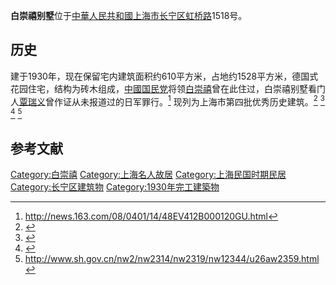 '''白崇禧别墅'''位于[[中華人民共和國|中華人民共和國]][[上海市|上海市]][[长宁区|长宁区]][[虹桥路|虹桥路]]1518号。

==历史==
建于1930年，现在保留宅内建筑面积约610平方米，占地约1528平方米，德国式花园住宅，结构为砖木组成，[[中國国民党|中國国民党]]将领[[白崇禧|白崇禧]]曾在此住过，白崇禧别墅看门人[[覃瑞义|覃瑞义]]曾作证从未报道过的日军罪行。<ref>http://news.163.com/08/0401/14/48EV412B000120GU.html</ref>
现列为上海市第四批优秀历史建筑。<ref>{{cite web|url=http://www.chinanews.com/news/2004/2004-11-24/26/509320.shtml|title=原国民党高级将领汤恩伯豪宅现身上海拍卖市场|website=www.chinanews.com|access-date=2020-09-17|archive-date=2011-02-16|archive-url=https://web.archive.org/web/20110216061543/http://www.chinanews.com/news/2004/2004-11-24/26/509320.shtml|dead-url=no}}</ref>
<ref>{{cite web|url=http://city.eastday.com/gk/20170821/u1a13209086.html|title=长宁五大历史风貌街区 你都去过了吗-区域频道-东方网|website=city.eastday.com}}{{Dead link}}</ref>
<ref>{{cite web|url=http://shzw.eastday.com/eastday/city/gk/20190514/u1a14831385.html|title=虹桥路延长啦！一起来看看“她”的前世今生……-区域频道-东方网|website=shzw.eastday.com}}</ref>
<ref>http://www.sh.gov.cn/nw2/nw2314/nw2319/nw12344/u26aw2359.html{{Dead link}}</ref>

==参考文献==
{{reflist}}

[[Category:白崇禧|Category:白崇禧]]
[[Category:上海名人故居|Category:上海名人故居]]
[[Category:上海民国时期民居|Category:上海民国时期民居]]
[[Category:长宁区建筑物|Category:长宁区建筑物]]
[[Category:1930年完工建築物|Category:1930年完工建築物]]